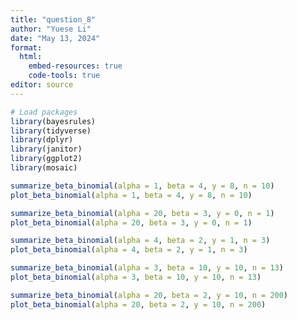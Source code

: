 ```yaml
---
title: "question_8"
author: "Yuese Li"
date: "May 13, 2024"
format: 
  html: 
    embed-resources: true
    code-tools: true
editor: source
---
```


```r
# Load packages
library(bayesrules)
library(tidyverse)
library(dplyr)
library(janitor)
library(ggplot2)
library(mosaic)
```


```r
summarize_beta_binomial(alpha = 1, beta = 4, y = 8, n = 10)
plot_beta_binomial(alpha = 1, beta = 4, y = 8, n = 10)
```

```r
summarize_beta_binomial(alpha = 20, beta = 3, y = 0, n = 1)
plot_beta_binomial(alpha = 20, beta = 3, y = 0, n = 1)
```

```r
summarize_beta_binomial(alpha = 4, beta = 2, y = 1, n = 3)
plot_beta_binomial(alpha = 4, beta = 2, y = 1, n = 3)
```

```r
summarize_beta_binomial(alpha = 3, beta = 10, y = 10, n = 13)
plot_beta_binomial(alpha = 3, beta = 10, y = 10, n = 13)
```

```r
summarize_beta_binomial(alpha = 20, beta = 2, y = 10, n = 200)
plot_beta_binomial(alpha = 20, beta = 2, y = 10, n = 200)
```
